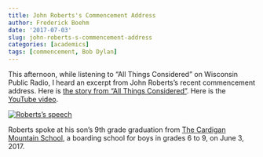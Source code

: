 ```yaml
---
title: John Roberts's Commencement Address
author: Frederick Boehm
date: '2017-07-03'
slug: john-roberts-s-commencement-address
categories: [academics]
tags: [commencement, Bob Dylan]
---
```


This afternoon, while listening to "All Things Considered" on Wisconsin Public Radio, I heard an excerpt from John Roberts's recent commencement address. Here is [the story from "All Things Considered"](http://www.npr.org/2017/07/03/535408617/chief-justice-john-roberts-bucks-tradition-in-graduation-speech). Here is the [YouTube video](https://youtu.be/Gzu9S5FL-Ug?t=5m45s).

[![Roberts's speech](img/roberts.png)](https://youtu.be/Gzu9S5FL-Ug?t=5m45s)

Roberts spoke at his son's 9th grade graduation from [The Cardigan Mountain School](https://www.cardigan.org/Home/Home), a boarding school for boys in grades 6 to 9, on June 3, 2017.

